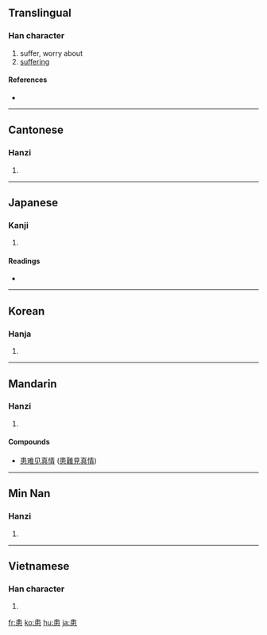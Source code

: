 ==Translingual==

===Han character===
{{Han char|rn=61|rad=心|as=07|sn=11|four=5033<sub>6</sub>|canj=中中心 (LLP)}}

# suffer, worry about
# [[suffering]]

====References====
* {{Han ref|kx=0388.160|dkj=10691|dj=0721.080|hdz=42300.090|uh=60A3|ud=24739|bh=B177|bd=45431}}

----

==Cantonese==

===Hanzi===
{{yue-hanzi|jyut=|y=waan6}}

# {{defn|Cantonese|sort=心07}}

----

==Japanese==

===Kanji===
{{ja-kanji|grade=c|rs=心07}}

# {{defn|Japanese}}

====Readings====
* {{ja-readings|on=[[かん]] (kan), [[げん]] (gen)|kun=[[わずらう]] (wazurau), [[うれえる]] (ureeru), [[うれい]] (urei)}}

----

==Korean==

===Hanja===
{{ko-hanja|hangeul=환|eumhun=|rv=hwan|mr=hwan|y=hwan}}

# {{defn|Korean|sort=心07}}

----

==Mandarin==

===Hanzi===
{{cmn-hanzi|pin=[[huàn]] ([[huan4]])|wg=huan<sup>4</sup>}}

# {{defn|Mandarin|sort=心07}}

====Compounds====
{{top2}}
* [[患难见真情]] ([[患難見真情]])
{{bottom}}

----

==Min Nan==

===Hanzi===
{{nan-hanzi|poj=hōan (hoan<sup>7</sup>)}}

# {{defn|Min Nan}}

----

==Vietnamese==

===Han character===
{{vi-hantu|[[hoạn]]|rs=心07}}

# {{defn|Vietnamese|sort=心07}}

[[fr:患]]
[[ko:患]]
[[hu:患]]
[[ja:患]]